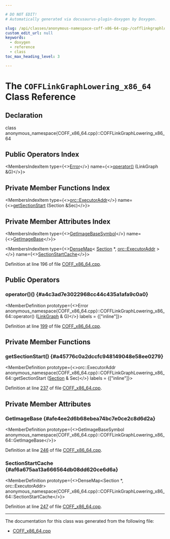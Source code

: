 ```yaml
---

# DO NOT EDIT!
# Automatically generated via docusaurus-plugin-doxygen by Doxygen.

slug: /api/classes/anonymous-namespace-coff-x86-64-cpp-/cofflinkgraphlowering-x86-64
custom_edit_url: null
keywords:
  - doxygen
  - reference
  - class
toc_max_heading_level: 3

---
```





# The `COFFLinkGraphLowering_x86_64` Class Reference

<DoxygenPage pluginConfig={pluginConfig}>



## Declaration

<CodeBlock>class anonymous_namespace{COFF_x86_64.cpp}::COFFLinkGraphLowering_x86_64</CodeBlock>

## Public Operators Index

<MembersIndex>

<MembersIndexItem
  type={<><a href="/docs/api/classes/llvm/error">Error</a></>}
  name={<><a href="#a4c3ad7e3022968cc44c435a1afa9c0a0">operator()</a> (LinkGraph &amp;G)</>}>
</MembersIndexItem>

</MembersIndex>

## Private Member Functions Index

<MembersIndex>

<MembersIndexItem
  type={<><a href="/docs/api/classes/llvm/orc/executoraddr">orc::ExecutorAddr</a></>}
  name={<><a href="#a45776c0a2dccfc948149048e58ee0279">getSectionStart</a> (Section &amp;Sec)</>}>
</MembersIndexItem>

</MembersIndex>

## Private Member Attributes Index

<MembersIndex>

<MembersIndexItem
  type={<><a href="/docs/api/classes/llvm/jitlink/getimagebasesymbol">GetImageBaseSymbol</a></>}
  name={<><a href="#afe4ee2d6b68ebea74bc7e0ce2c8d6d2a">GetImageBase</a></>}>
</MembersIndexItem>

<MembersIndexItem
  type={<><a href="/docs/api/classes/llvm/densemap">DenseMap</a>&lt; <a href="/docs/api/classes/llvm/jitlink/section">Section</a> &#42;, <a href="/docs/api/classes/llvm/orc/executoraddr">orc::ExecutorAddr</a> &gt;</>}
  name={<><a href="#af6a675aa13a666564db08dd620ce6d6a">SectionStartCache</a></>}>
</MembersIndexItem>

</MembersIndex>


Definition at line 196 of file <a href="/docs/api/files/lib/lib/executionengine/lib/executionengine/jitlink/coff-x86-64-cpp">COFF&#95;x86&#95;64.cpp</a>.

<SectionDefinition>

## Public Operators

### operator()() {#a4c3ad7e3022968cc44c435a1afa9c0a0}

<MemberDefinition
  prototype={<>Error anonymous&#95;namespace&#123;COFF&#95;x86&#95;64.cpp&#125;::COFFLinkGraphLowering&#95;x86&#95;64::operator() (<a href="/docs/api/classes/llvm/jitlink/linkgraph">LinkGraph</a> &amp; G)</>}
  labels = {["inline"]}>

Definition at line <a href="/docs/api/files/lib/lib/executionengine/lib/executionengine/jitlink/coff-x86-64-cpp/#l00199">199</a> of file <a href="/docs/api/files/lib/lib/executionengine/lib/executionengine/jitlink/coff-x86-64-cpp">COFF&#95;x86&#95;64.cpp</a>.
</MemberDefinition>

</SectionDefinition>

<SectionDefinition>

## Private Member Functions

### getSectionStart() {#a45776c0a2dccfc948149048e58ee0279}

<MemberDefinition
  prototype={<>orc::ExecutorAddr anonymous&#95;namespace&#123;COFF&#95;x86&#95;64.cpp&#125;::COFFLinkGraphLowering&#95;x86&#95;64::getSectionStart (<a href="/docs/api/classes/llvm/jitlink/section">Section</a> &amp; Sec)</>}
  labels = {["inline"]}>

Definition at line <a href="/docs/api/files/lib/lib/executionengine/lib/executionengine/jitlink/coff-x86-64-cpp/#l00237">237</a> of file <a href="/docs/api/files/lib/lib/executionengine/lib/executionengine/jitlink/coff-x86-64-cpp">COFF&#95;x86&#95;64.cpp</a>.
</MemberDefinition>

</SectionDefinition>

<SectionDefinition>

## Private Member Attributes

### GetImageBase {#afe4ee2d6b68ebea74bc7e0ce2c8d6d2a}

<MemberDefinition
  prototype={<>GetImageBaseSymbol anonymous&#95;namespace&#123;COFF&#95;x86&#95;64.cpp&#125;::COFFLinkGraphLowering&#95;x86&#95;64::GetImageBase</>}>

Definition at line <a href="/docs/api/files/lib/lib/executionengine/lib/executionengine/jitlink/coff-x86-64-cpp/#l00246">246</a> of file <a href="/docs/api/files/lib/lib/executionengine/lib/executionengine/jitlink/coff-x86-64-cpp">COFF&#95;x86&#95;64.cpp</a>.
</MemberDefinition>

### SectionStartCache {#af6a675aa13a666564db08dd620ce6d6a}

<MemberDefinition
  prototype={<>DenseMap&lt;Section &#42;, orc::ExecutorAddr&gt; anonymous&#95;namespace&#123;COFF&#95;x86&#95;64.cpp&#125;::COFFLinkGraphLowering&#95;x86&#95;64::SectionStartCache</>}>

Definition at line <a href="/docs/api/files/lib/lib/executionengine/lib/executionengine/jitlink/coff-x86-64-cpp/#l00247">247</a> of file <a href="/docs/api/files/lib/lib/executionengine/lib/executionengine/jitlink/coff-x86-64-cpp">COFF&#95;x86&#95;64.cpp</a>.
</MemberDefinition>

</SectionDefinition>

<hr/>

The documentation for this class was generated from the following file:

<ul>
<li><a href="/docs/api/files/lib/lib/executionengine/lib/executionengine/jitlink/coff-x86-64-cpp">COFF_x86_64.cpp</a></li>
</ul>

</DoxygenPage>

